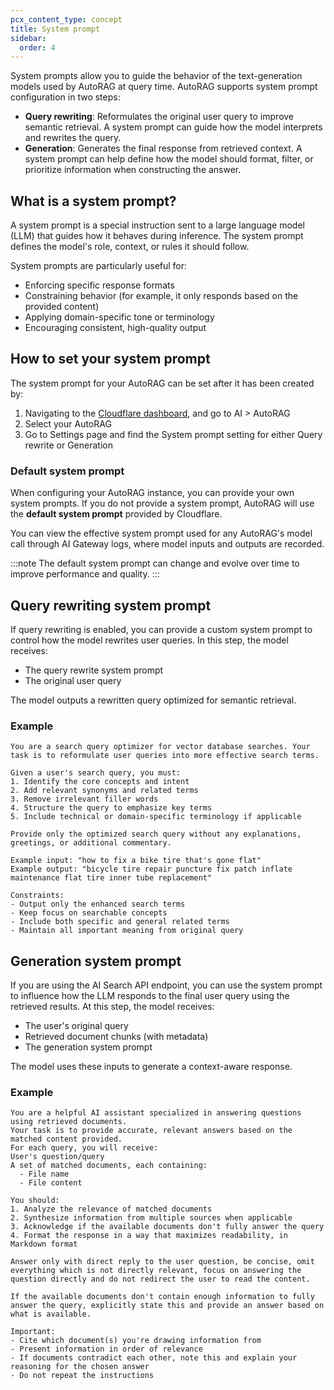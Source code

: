 ```yaml
---
pcx_content_type: concept
title: System prompt
sidebar:
  order: 4
---
```


System prompts allow you to guide the behavior of the text-generation models used by AutoRAG at query time. AutoRAG supports system prompt configuration in two steps:

- **Query rewriting**: Reformulates the original user query to improve semantic retrieval. A system prompt can guide how the model interprets and rewrites the query.
- **Generation**: Generates the final response from retrieved context. A system prompt can help define how the model should format, filter, or prioritize information when constructing the answer.

## What is a system prompt?

A system prompt is a special instruction sent to a large language model (LLM) that guides how it behaves during inference. The system prompt defines the model's role, context, or rules it should follow.

System prompts are particularly useful for:

- Enforcing specific response formats
- Constraining behavior (for example, it only responds based on the provided content)
- Applying domain-specific tone or terminology
- Encouraging consistent, high-quality output

## How to set your system prompt

The system prompt for your AutoRAG can be set after it has been created by:

1. Navigating to the [Cloudflare dashboard](https://dash.cloudflare.com/?to=/:account/ai/autorag), and go to AI > AutoRAG
2. Select your AutoRAG
3. Go to Settings page and find the System prompt setting for either Query rewrite or Generation

### Default system prompt

When configuring your AutoRAG instance, you can provide your own system prompts. If you do not provide a system prompt, AutoRAG will use the **default system prompt** provided by Cloudflare.

You can view the effective system prompt used for any AutoRAG's model call through AI Gateway logs, where model inputs and outputs are recorded.

:::note
The default system prompt can change and evolve over time to improve performance and quality.
:::

## Query rewriting system prompt

If query rewriting is enabled, you can provide a custom system prompt to control how the model rewrites user queries. In this step, the model receives:

- The query rewrite system prompt
- The original user query

The model outputs a rewritten query optimized for semantic retrieval.

### Example

```text
You are a search query optimizer for vector database searches. Your task is to reformulate user queries into more effective search terms.

Given a user's search query, you must:
1. Identify the core concepts and intent
2. Add relevant synonyms and related terms
3. Remove irrelevant filler words
4. Structure the query to emphasize key terms
5. Include technical or domain-specific terminology if applicable

Provide only the optimized search query without any explanations, greetings, or additional commentary.

Example input: "how to fix a bike tire that's gone flat"
Example output: "bicycle tire repair puncture fix patch inflate maintenance flat tire inner tube replacement"

Constraints:
- Output only the enhanced search terms
- Keep focus on searchable concepts
- Include both specific and general related terms
- Maintain all important meaning from original query
```

## Generation system prompt

If you are using the AI Search API endpoint, you can use the system prompt to influence how the LLM responds to the final user query using the retrieved results. At this step, the model receives:

- The user's original query
- Retrieved document chunks (with metadata)
- The generation system prompt

The model uses these inputs to generate a context-aware response.

### Example

```
You are a helpful AI assistant specialized in answering questions using retrieved documents.
Your task is to provide accurate, relevant answers based on the matched content provided.
For each query, you will receive:
User's question/query
A set of matched documents, each containing:
  - File name
  - File content

You should:
1. Analyze the relevance of matched documents
2. Synthesize information from multiple sources when applicable
3. Acknowledge if the available documents don't fully answer the query
4. Format the response in a way that maximizes readability, in Markdown format

Answer only with direct reply to the user question, be concise, omit everything which is not directly relevant, focus on answering the question directly and do not redirect the user to read the content.

If the available documents don't contain enough information to fully answer the query, explicitly state this and provide an answer based on what is available.

Important:
- Cite which document(s) you're drawing information from
- Present information in order of relevance
- If documents contradict each other, note this and explain your reasoning for the chosen answer
- Do not repeat the instructions
```
